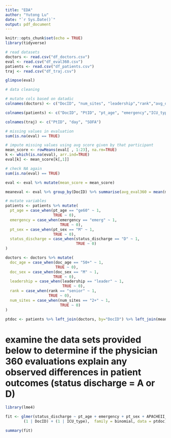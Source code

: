 ```yaml
---
title: "EDA"
author: "Yutong Lu"
date: "`r Sys.Date()`"
output: pdf_document
---
```


```r
knitr::opts_chunk$set(echo = TRUE)
library(tidyverse)
```

```r
# read datasets
doctors <- read.csv("df_doctors.csv")
eval <- read.csv("df_eval360.csv")
patients <- read.csv("df_patients.csv")
traj <- read.csv("df_traj.csv")

glimpse(eval)
```

```r
# data cleaning

# mutate cols based on datadic
colnames(doctors) <- c("DocID", "num_sites", "leadership","rank","avg_overall","resident_eval", "doc_sex","domain","doc_age","education")

colnames(patients) <- c("DocID", "PtID", "pt_age", "emergency","ICU_type","Charlson","APACHEII_admin", "SOFA_admin","pt_sex","status_discharge","ICU_length_of_stay", "primary_diag")

colnames(traj) <- c("PtID", "day", "SOFA")
```

```r
# missing values in evaluation
sum(is.na(eval) == TRUE)

# impute missing values using avg score given by that participant
mean_score <- rowMeans(eval[ , 1:23], na.rm=TRUE)
k <- which(is.na(eval), arr.ind=TRUE)
eval[k] <- mean_score[k[,1]]

# check NA again
sum(is.na(eval) == TRUE)

eval <- eval %>% mutate(mean_score = mean_score)

meaneval <- eval %>% group_by(DocID) %>% summarise(avg_eval360 = mean(mean_score))
```

```r
# mutate variables
patients <- patients %>% mutate(
  pt_age = case_when(pt_age == "ge60" ~ 1,
                     TRUE ~ 0),
  emergency = case_when(emergency == "emerg" ~ 1,
                        TRUE ~ 0),
  pt_sex = case_when(pt_sex == "M" ~ 1,
                     TRUE ~ 0),
  status_discharge = case_when(status_discharge == "D" ~ 1,
                               TRUE ~ 0)
)

doctors <- doctors %>% mutate(
  doc_age = case_when(doc_age == "50+" ~ 1,
                      TRUE ~ 0),
  doc_sex = case_when(doc_sex == "M" ~ 1,
                     TRUE ~ 0),
  leadership = case_when(leadership == "leader" ~ 1,
                         TRUE ~ 0),
  rank = case_when(rank == "senior" ~ 1,
                   TRUE ~ 0),
  num_sites = case_when(num_sites == "2+" ~ 1,
                        TRUE ~ 0)
)
```


```r
ptdoc <- patients %>% left_join(doctors, by="DocID") %>% left_join(meaneval, by="DocID")
```


# examine the data sets provided below to determine if the physician 360 evaluations explain any observed differences in patient outcomes (status discharge = A or D)

```r
library(lme4)

fit <- glmer(status_discharge ~ pt_age + emergency + pt_sex + APACHEII_admin + avg_eval360 +
        (1 | DocID) + (1 | ICU_type),  family = binomial, data = ptdoc)

summary(fit)
```




